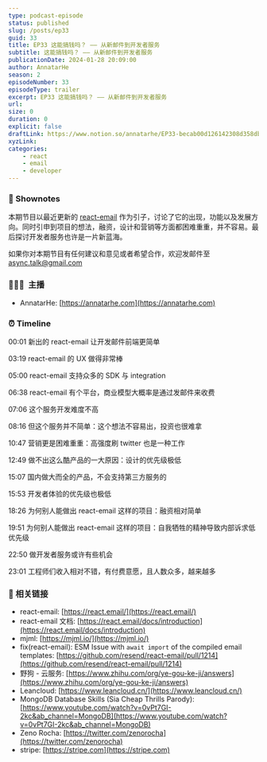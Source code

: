 ```yaml
---
type: podcast-episode
status: published
slug: /posts/ep33
guid: 33
title: EP33 这能搞钱吗？ —— 从新邮件到开发者服务
subtitle: 这能搞钱吗？ —— 从新邮件到开发者服务
publicationDate: 2024-01-28 20:09:00
author: AnnatarHe
season: 2
episodeNumber: 33
episodeType: trailer
excerpt: EP33 这能搞钱吗？ —— 从新邮件到开发者服务
url:
size: 0
duration: 0
explicit: false
draftLink: https://www.notion.so/annatarhe/EP33-becab00d126142308d358dbbcdc227c4?pvs=4
xyzLink:
categories:
    - react
    - email
    - developer
---
```


### 📕 Shownotes

本期节目以最近更新的 [react-email](https://react.email/) 作为引子，讨论了它的出现，功能以及发展方向。同时引申到项目的想法，融资，设计和营销等方面都困难重重，并不容易。最后探讨开发者服务也许是一片新蓝海。

如果你对本期节目有任何建议和意见或者希望合作，欢迎发邮件至 [async.talk@gmail.com](mailto:async.talk@gmail.com)

### 👨‍👨‍👦  主播

- AnnatarHe: [https://annatarhe.com](https://annatarhe.com)

### ⏰ Timeline

00:01 新出的 react-email 让开发邮件前端更简单

03:19 react-email 的 UX 做得非常棒

05:00 react-email 支持众多的 SDK 与 integration

06:38 react-email 有个平台，商业模型大概率是通过发邮件来收费

07:06 这个服务开发难度不高

08:16 但这个服务并不简单：这个想法不容易出，投资也很难拿

10:47 营销更是困难重重：高强度刷 twitter 也是一种工作

12:49 做不出这么酷产品的一大原因：设计的优先级极低

15:07 国内做大而全的产品，不会支持第三方服务的

15:53 开发者体验的优先级也极低

18:26 为何别人能做出 react-email 这样的项目：融资相对简单

19:51 为何别人能做出 react-email 这样的项目：自我牺牲的精神导致内部诉求低优先级

22:50 做开发者服务或许有些机会

23:01 工程师们收入相对不错，有付费意愿，且人数众多，越来越多

### 🔗 相关链接

- react-email: [https://react.email/](https://react.email/)
- react-email 文档: [https://react.email/docs/introduction](https://react.email/docs/introduction)
- mjml: [https://mjml.io/](https://mjml.io/)
- fix(react-email): ESM Issue with `await import` of the compiled email templates: [https://github.com/resend/react-email/pull/1214](https://github.com/resend/react-email/pull/1214)
- 野狗 - 云服务: [https://www.zhihu.com/org/ye-gou-ke-ji/answers](https://www.zhihu.com/org/ye-gou-ke-ji/answers)
- Leancloud: [https://www.leancloud.cn/](https://www.leancloud.cn/)
- MongoDB Database Skills (Sia Cheap Thrills Parody): [https://www.youtube.com/watch?v=0vPt7GI-2kc&ab_channel=MongoDB](https://www.youtube.com/watch?v=0vPt7GI-2kc&ab_channel=MongoDB)
- Zeno Rocha: [https://twitter.com/zenorocha](https://twitter.com/zenorocha)
- stripe: [https://stripe.com](https://stripe.com)
